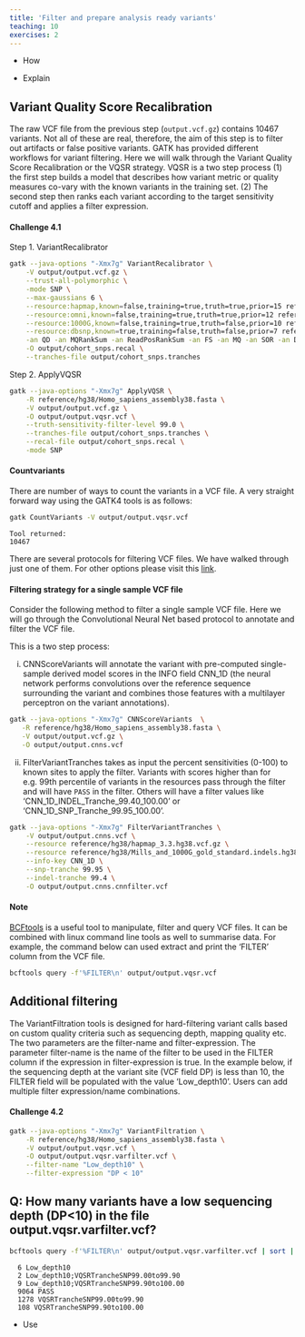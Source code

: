 ```yaml
---
title: 'Filter and prepare analysis ready variants'
teaching: 10
exercises: 2
---
```


:::::::::::::::::::::::::::::::::::::: questions 

- How

::::::::::::::::::::::::::::::::::::::::::::::::

::::::::::::::::::::::::::::::::::::: objectives

- Explain

::::::::::::::::::::::::::::::::::::::::::::::::

## Variant Quality Score Recalibration

The raw VCF file from the previous step (`output.vcf.gz`) contains 10467 variants. Not all of these are real, therefore, the aim of this step is to filter out artifacts or false positive variants. GATK has provided different workflows for variant filtering. Here we will walk through the Variant Quality Score Recalibration or the VQSR strategy. VQSR is a two step process (1) the first step builds a model that describes how variant metric or quality measures co-vary with the known variants in the training set. (2) The second step then ranks each variant according to the target sensitivity cutoff and applies a filter expression.

::::::::::::::::::::::::::::::::::::: challenge 

#### Challenge 4.1

Step 1. VariantRecalibrator

```bash
gatk --java-options "-Xmx7g" VariantRecalibrator \
    -V output/output.vcf.gz \
    --trust-all-polymorphic \
    -mode SNP \
    --max-gaussians 6 \
    --resource:hapmap,known=false,training=true,truth=true,prior=15 reference/hg38/hapmap_3.3.hg38.vcf.gz \
    --resource:omni,known=false,training=true,truth=true,prior=12 reference/hg38/1000G_omni2.5.hg38.vcf.gz \
    --resource:1000G,known=false,training=true,truth=false,prior=10 reference/hg38/1000G_phase1.snps.high_confidence.hg38.vcf.gz \
    --resource:dbsnp,known=true,training=false,truth=false,prior=7 reference/hg38/dbsnp_138.hg38.vcf.gz \
    -an QD -an MQRankSum -an ReadPosRankSum -an FS -an MQ -an SOR -an DP \
    -O output/cohort_snps.recal \
    --tranches-file output/cohort_snps.tranches
```

Step 2. ApplyVQSR

```bash
gatk --java-options "-Xmx7g" ApplyVQSR \
    -R reference/hg38/Homo_sapiens_assembly38.fasta \
    -V output/output.vcf.gz \
    -O output/output.vqsr.vcf \
    --truth-sensitivity-filter-level 99.0 \
    --tranches-file output/cohort_snps.tranches \
    --recal-file output/cohort_snps.recal \
    -mode SNP
```

:::::::::::::::::::::::::::::::::

::::::::::::::::::::::::::::::::::::::: callout

#### Countvariants
There are number of ways to count the variants in a VCF file. A very straight forward way using the GATK4 tools is as follows:

```bash
gatk CountVariants -V output/output.vqsr.vcf
```

```output
Tool returned:
10467
```
::::::::::::::::::::::::::::::::::::::::::::::

There are several protocols for filtering VCF files. We have walked through just one of them. For other options please visit this [link](https://gatk.broadinstitute.org/hc/en-us/articles/360035531112--How-to-Filter-variants-either-with-VQSR-or-by-hard-filtering).

::::::::::::::::::::::::::::::::::::: challenge 

#### Filtering strategy for a single sample VCF file

Consider the following method to filter a single sample VCF file. Here we will go through the Convolutional Neural Net based protocol to annotate and filter the VCF file.

This is a two step process:

(i) CNNScoreVariants will annotate the variant with pre-computed single-sample derived model scores in the INFO field CNN_1D (the neural network performs convolutions over the reference sequence surrounding the variant and combines those features with a multilayer perceptron on the variant annotations).

```bash
gatk --java-options "-Xmx7g" CNNScoreVariants  \
   -R reference/hg38/Homo_sapiens_assembly38.fasta \
   -V output/output.vcf.gz \
   -O output/output.cnns.vcf
```

(ii) FilterVariantTranches takes as input the percent sensitivities (0-100) to known sites to apply the filter. Variants with scores higher than for e.g. 99th percentile of variants in the resources pass through the filter and will have `PASS` in the filter. Others will have a filter values like ‘CNN_1D_INDEL_Tranche_99.40_100.00’ or ‘CNN_1D_SNP_Tranche_99.95_100.00’.

```bash
gatk --java-options "-Xmx7g" FilterVariantTranches \
    -V output/output.cnns.vcf \
    --resource reference/hg38/hapmap_3.3.hg38.vcf.gz \
    --resource reference/hg38/Mills_and_1000G_gold_standard.indels.hg38.vcf.gz \
    --info-key CNN_1D \
    --snp-tranche 99.95 \
    --indel-tranche 99.4 \
    -O output/output.cnns.cnnfilter.vcf
```
:::::::::::::::::::::::::::::::::

::::::::::::::::::::::::::::::::::::::: callout

#### Note
[BCFtools](https://samtools.github.io/bcftools/) is a useful tool to manipulate, filter and query VCF files. It can be combined with linux command line tools as well to summarise data. For example, the command below can used extract and print the ‘FILTER’ column from the VCF file.

```bash
bcftools query -f'%FILTER\n' output/output.vqsr.vcf
```
::::::::::::::::::::::::::::::::::::::::::::::

## Additional filtering

The VariantFiltration tools is designed for hard-filtering variant calls based on custom quality criteria such as sequencing depth, mapping quality etc. The two parameters are the filter-name and filter-expression. The parameter filter-name is the name of the filter to be used in the FILTER column if the expression in filter-expression is true. In the example below, if the sequencing depth at the variant site (VCF field DP) is less than 10, the FILTER field will be populated with the value ‘Low_depth10’. Users can add multiple filter expression/name combinations.

::::::::::::::::::::::::::::::::::::: challenge 

#### Challenge 4.2

```bash
gatk --java-options "-Xmx7g" VariantFiltration \
    -R reference/hg38/Homo_sapiens_assembly38.fasta \
    -V output/output.vqsr.vcf \
    -O output/output.vqsr.varfilter.vcf \
    --filter-name "Low_depth10" \
    --filter-expression "DP < 10"
```
:::::::::::::::::::::::: solution 

## Q: How many variants have a low sequencing depth (DP<10) in the file output.vqsr.varfilter.vcf?

```bash
bcftools query -f'%FILTER\n' output/output.vqsr.varfilter.vcf | sort | uniq -c
```

```output
  6 Low_depth10
  2 Low_depth10;VQSRTrancheSNP99.00to99.90
  9 Low_depth10;VQSRTrancheSNP99.90to100.00
  9064 PASS
  1278 VQSRTrancheSNP99.00to99.90
  108 VQSRTrancheSNP99.90to100.00
```

:::::::::::::::::::::::::::::::::
:::::::::::::::::::::::::::::::::


::::::::::::::::::::::::::::::::::::: keypoints 

- Use 

::::::::::::::::::::::::::::::::::::::::::::::::


